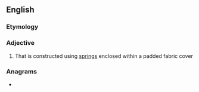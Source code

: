 ==English==

===Etymology===
{{compound|en|inner|spring}}

===Adjective===
{{en-adj|-}}

# That is constructed using [[spring]]s enclosed within a padded fabric cover

===Anagrams===
* {{anagrams|en|a=egiinnnprrs|ring spinner}}